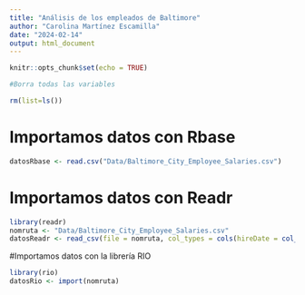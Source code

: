```yaml
---
title: "Análisis de los empleados de Baltimore"
author: "Carolina Martínez Escamilla"
date: "2024-02-14"
output: html_document
---
```


```r
knitr::opts_chunk$set(echo = TRUE)
```

```r
#Borra todas las variables

rm(list=ls())
```

# Importamos datos con Rbase

```r
datosRbase <- read.csv("Data/Baltimore_City_Employee_Salaries.csv")

```

# Importamos datos con Readr

```r
library(readr)
nomruta <- "Data/Baltimore_City_Employee_Salaries.csv"
datosReadr <- read_csv(file = nomruta, col_types = cols(hireDate = col_date(format = "%Y-%m-%d")))
```

#Importamos datos con la librería RIO

```r
library(rio)
datosRio <- import(nomruta)

```




